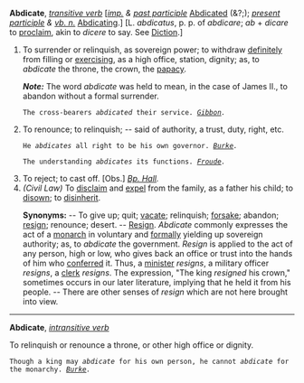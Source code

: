 '''Abdicate''', ''[[transitive verb (part of speech)|transitive verb]]'' [''[[imp. (part of speech)|imp.]] & [[past participle (part of speech)|past participle]]'' [[Abdicated]] (&?;); ''[[present participle (part of speech)|present participle]] & [[vb. n. (part of speech)|vb. n.]]'' [[Abdicating]].] [L. ''abdicatus'', p. p. of ''abdicare''; ''ab'' + ''dicare'' to [[proclaim]], akin to ''dicere'' to say. See [[Diction]].]

<ol>
<li>To surrender or relinquish, as sovereign power; to withdraw [[definitely]] from filling or [[exercising]], as a high office, station, dignity; as, to ''abdicate'' the throne, the crown, the [[papacy]].

'''''Note:''''' The word ''abdicate'' was held to mean, in the case of James II., to abandon without a formal surrender.

<code>The cross-bearers ''abdicated'' their service. ''[[Gibbon (source)|Gibbon]].''</code>

<li> To renounce; to relinquish; -- said of authority, a trust, duty, right, etc.

<code>He ''abdicates'' all right to be his own governor. ''[[Burke (source)|Burke]].''</code>

<code>The understanding ''abdicates'' its functions. ''[[Froude (source)|Froude]].''</code>

<li> To reject; to cast off. [Obs.] ''[[Bp. Hall (source)|Bp. Hall]].''

<li> ''(Civil Law)'' To [[disclaim]] and [[expel]] from the family, as a father his child; to [[disown]]; to [[disinherit]].

'''Synonyms:''' -- To give up; quit; [[vacate]]; relinquish; [[forsake]]; abandon; [[resign]]; renounce; desert. -- [[Resign]]. ''Abdicate'' commonly expresses the act of a [[monarch]] in voluntary and [[formally]] yielding up sovereign authority; as, to ''abdicate'' the government. ''Resign'' is applied to the act of any person, high or low, who gives back an office or trust into the hands of him who [[conferred]] it. Thus, a [[minister]] ''resigns'', a military officer ''resigns'', a [[clerk]] ''resigns''. The expression, "The king ''resigned'' his crown," sometimes occurs in our later literature, implying that he held it from his people. -- There are other senses of ''resign'' which are not here brought into view.
</ol>
-----
'''Abdicate''', ''[[intransitive verb (part of speech)|intransitive verb]]''

To relinquish or renounce a throne, or other high office or dignity.

<code>Though a king may ''abdicate'' for his own person, he cannot ''abdicate'' for the monarchy. ''[[Burke (source)|Burke]].''</code>